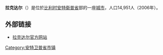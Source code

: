 {{Unreferenced|time=2018-08-13T07:01:17+00:00}}
'''拉克达尔'''（{{lang-nl|Laakdal}}）是位於[[比利时|比利时]][[安特衛普省|安特衛普省]]部的一座[[城市|城市]]，人口14,951人（2006年）。

== 外部链接 ==
* [http://www.laakdal.be/ 拉克达尔官方网站] {{Wayback|url=http://www.laakdal.be/ |date=20210309185408 }}

{{安特卫普省市区}}
{{Belgium-geo-stub}}
{{DEFAULTSORT:Laakdal}}

[[Category:安特卫普省市镇|Category:安特卫普省市镇]]